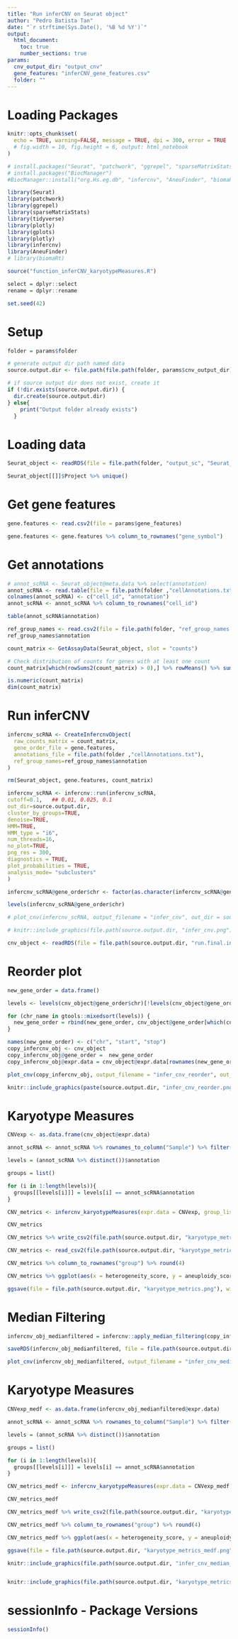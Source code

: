 ```yaml
---
title: "Run inferCNV on Seurat object"
author: "Pedro Batista Tan"
date: "`r strftime(Sys.Date(), '%B %d %Y')`"
output: 
  html_document:
    toc: true
    number_sections: true
params:
  cnv_output_dir: "output_cnv"
  gene_features: "inferCNV_gene_features.csv"
  folder: ""
---
```

# Loading Packages
```r
knitr::opts_chunk$set(
  echo = TRUE, warning=FALSE, message = TRUE, dpi = 300, error = TRUE
  # fig.width = 10, fig.height = 6, output: html_notebook
)

# install.packages("Seurat", "patchwork", "ggrepel", "sparseMatrixStats", "tidyverse", "proxy", "plotly", "pheatmap", "gplots")
# install.packages("BiocManager")
#BiocManager::install("org.Hs.eg.db", "infercnv", "AneuFinder", "biomaRt")

library(Seurat)
library(patchwork)
library(ggrepel)
library(sparseMatrixStats)
library(tidyverse)
library(plotly)
library(gplots)
library(plotly)
library(infercnv)
library(AneuFinder)
# library(biomaRt)

source("function_inferCNV_karyotypeMeasures.R")

select = dplyr::select
rename = dplyr::rename

set.seed(42)
```

# Setup
```r
folder = params$folder

# generate output dir path named data
source.output.dir <- file.path(file.path(folder, params$cnv_output_dir))

# if source output dir does not exist, create it
if (!dir.exists(source.output.dir)) {
  dir.create(source.output.dir)
} else{
    print("Output folder already exists")
  }

```

# Loading data
```r
Seurat_object <- readRDS(file = file.path(folder, "output_sc", "Seurat_object_n.rds"))

Seurat_object[[]]$Project %>% unique()
```

# Get gene features
```r
gene.features <- read.csv2(file = params$gene_features)

gene.features <- gene.features %>% column_to_rownames("gene_symbol")
```

# Get annotations
```r
# annot_scRNA <- Seurat_object@meta.data %>% select(annotation)
annot_scRNA <- read.table(file = file.path(folder ,"cellAnnotations.txt"))
colnames(annot_scRNA) <- c("cell_id", "annotation")
annot_scRNA <- annot_scRNA %>% column_to_rownames("cell_id")

table(annot_scRNA$annotation)

ref_group_names <- read.csv2(file = file.path(folder, "ref_group_names.csv"))
ref_group_names$annotation
```
```r
count_matrix <- GetAssayData(Seurat_object, slot = "counts")

# Check distribution of counts for genes with at least one count
count_matrix[which(rowSums2(count_matrix) > 0),] %>% rowMeans() %>% summary()

is.numeric(count_matrix)
dim(count_matrix)
```

# Run inferCNV
```r
infercnv_scRNA <- CreateInfercnvObject(
  raw_counts_matrix = count_matrix, 
  gene_order_file = gene.features, 
  annotations_file = file.path(folder ,"cellAnnotations.txt"),
  ref_group_names=ref_group_names$annotation
)

rm(Seurat_object, gene.features, count_matrix) 

infercnv_scRNA <- infercnv::run(infercnv_scRNA,
cutoff=0.1,   ## 0.01, 0.025, 0.1
out_dir=source.output.dir,
cluster_by_groups=TRUE,
denoise=TRUE,
HMM=TRUE,
HMM_type = "i6",
num_threads=16,
no_plot=TRUE,
png_res = 300,
diagnostics = TRUE,
plot_probabilities = TRUE,
analysis_mode= "subclusters"
)

infercnv_scRNA@gene_order$chr <- factor(as.character(infercnv_scRNA@gene_order$chr), levels=gtools::mixedsort(levels(infercnv_scRNA@gene_order$chr))) 

levels(infercnv_scRNA@gene_order$chr)

# plot_cnv(infercnv_scRNA, output_filename = "infer_cnv", out_dir = source.output.dir, write_expr_matrix = FALSE, contig_cex = 3)
```

```r
# knitr::include_graphics(file.path(source.output.dir, "infer_cnv.png"))
```

```r
cnv_object <- readRDS(file = file.path(source.output.dir, "run.final.infercnv_obj"))
```

# Reorder plot
```r
new_gene_order = data.frame()

levels <- levels(cnv_object@gene_order$chr)[!levels(cnv_object@gene_order$chr) %in% c("MT", "Y")]

for (chr_name in gtools::mixedsort(levels)) {
  new_gene_order = rbind(new_gene_order, cnv_object@gene_order[which(cnv_object@gene_order[["chr"]] == chr_name) , , drop=FALSE])
}

names(new_gene_order) <- c("chr", "start", "stop")
copy_infercnv_obj <- cnv_object
copy_infercnv_obj@gene_order =  new_gene_order
copy_infercnv_obj@expr.data = cnv_object@expr.data[rownames(new_gene_order), , drop=FALSE]

plot_cnv(copy_infercnv_obj, output_filename = "infer_cnv_reorder", out_dir = source.output.dir, write_expr_matrix = TRUE, contig_cex = 3)
```

```r
knitr::include_graphics(paste(source.output.dir, "infer_cnv_reorder.png", sep="/"))
```
# Karyotype Measures
```r
CNVexp <- as.data.frame(cnv_object@expr.data)

annot_scRNA <- annot_scRNA %>% rownames_to_column("Sample") %>% filter(Sample %in% colnames(CNVexp)) %>% column_to_rownames("Sample")

levels = (annot_scRNA %>% distinct())$annotation

groups = list()

for (i in 1:length(levels)){
  groups[[levels[i]]] = levels[i] == annot_scRNA$annotation
}

CNV_metrics <- infercnv_karyotypeMeasures(expr.data = CNVexp, group_list = groups)

CNV_metrics

CNV_metrics %>% write_csv2(file.path(source.output.dir, "karyotype_metrics.csv"))
```

```r
CNV_metrics <- read_csv2(file.path(source.output.dir, "karyotype_metrics.csv"))
```

```r
CNV_metrics %>% column_to_rownames("group") %>% round(4) 

CNV_metrics %>% ggplot(aes(x = heterogeneity_score, y = aneuploidy_score, col = group)) + geom_point() + geom_text_repel(aes(x = heterogeneity_score, y  = aneuploidy_score, label = group)) + theme(legend.position = "none") + xlim(0,  max(CNV_metrics$heterogeneity_score) + 0.1) + ylim(0, max(CNV_metrics$aneuploidy_score) + 0.01)

ggsave(file = file.path(source.output.dir, "karyotype_metrics.png"), width=6, height=5, dpi=300)
```
# Median Filtering
```r
infercnv_obj_medianfiltered = infercnv::apply_median_filtering(copy_infercnv_obj)

saveRDS(infercnv_obj_medianfiltered, file = file.path(source.output.dir, "infercnv_medf.rds"))

plot_cnv(infercnv_obj_medianfiltered, output_filename = "infer_cnv_median_filtered", out_dir = source.output.dir, write_expr_matrix = TRUE, contig_cex = 3)

```
# Karyotype Measures
```r
CNVexp_medf <- as.data.frame(infercnv_obj_medianfiltered@expr.data)

annot_scRNA <- annot_scRNA %>% rownames_to_column("Sample") %>% filter(Sample %in% colnames(CNVexp_medf)) %>% column_to_rownames("Sample")

levels = (annot_scRNA %>% distinct())$annotation

groups = list()

for (i in 1:length(levels)){
  groups[[levels[i]]] = levels[i] == annot_scRNA$annotation
}

CNV_metrics_medf <- infercnv_karyotypeMeasures(expr.data = CNVexp_medf, group_list = groups)

CNV_metrics_medf

CNV_metrics_medf %>% write_csv2(file.path(source.output.dir, "karyotype_metrics_medf.csv"))

CNV_metrics_medf %>% column_to_rownames("group") %>% round(4) 

CNV_metrics_medf %>% ggplot(aes(x = heterogeneity_score, y = aneuploidy_score, col = group)) + geom_point() + geom_text_repel(aes(x = heterogeneity_score, y  = aneuploidy_score, label = group)) + theme(legend.position = "none") + xlim(0,  max(CNV_metrics_medf$heterogeneity_score) + 0.1) + ylim(0, max(CNV_metrics_medf$aneuploidy_score) + 0.01)

ggsave(file = file.path(source.output.dir, "karyotype_metrics_medf.png"), width=6, height=5, dpi=300)
```

```r
knitr::include_graphics(file.path(source.output.dir, "infer_cnv_median_filtered.png"))


knitr::include_graphics(file.path(source.output.dir, "karyotype_metrics.png"))
```

# sessionInfo - Package Versions
```r
sessionInfo()
```

